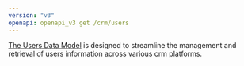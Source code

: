```yaml
---
version: "v3"
openapi: openapi_v3 get /crm/users
---
```


[The Users Data Model](https://docs.rootfi.dev/api-reference/users/overview) is designed to streamline the management and retrieval of users information across various crm platforms.
